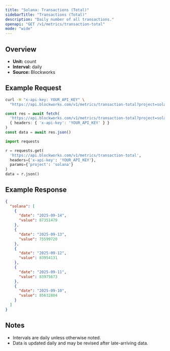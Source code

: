 ```yaml
---
title: "Solana: Transactions (Total)"
sidebarTitle: "Transactions (Total)"
description: "Daily number of all transactions."
openapi: "GET /v1/metrics/transaction-total"
mode: "wide"
---
```


## Overview

- **Unit:** count
- **Interval:** daily
- **Source:** Blockworks

## Example Request

<CodeGroup>

```bash cURL
curl -H "x-api-key: YOUR_API_KEY" \
  "https://api.blockworks.com/v1/metrics/transaction-total?project=solana"
```

```typescript TypeScript
const res = await fetch(
  'https://api.blockworks.com/v1/metrics/transaction-total?project=solana',
  { headers: { 'x-api-key': 'YOUR_API_KEY' } }
)
const data = await res.json()
```

```python Python
import requests

r = requests.get(
  'https://api.blockworks.com/v1/metrics/transaction-total',
  headers={'x-api-key': 'YOUR_API_KEY'},
  params={'project': 'solana'}
)
data = r.json()
```

</CodeGroup>

## Example Response

```json
{
  "solana": [
    {
      "date": "2025-09-14",
      "value": 87351479
    },
    {
      "date": "2025-09-13",
      "value": 75599720
    },
    {
      "date": "2025-09-12",
      "value": 83954131
    },
    {
      "date": "2025-09-11",
      "value": 83975673
    },
    {
      "date": "2025-09-10",
      "value": 85632804
    }
  ]
}
```

## Notes
- Intervals are daily unless otherwise noted.
- Data is updated daily and may be revised after late-arriving data.